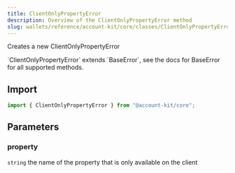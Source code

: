 ```yaml
---
title: ClientOnlyPropertyError
description: Overview of the ClientOnlyPropertyError method
slug: wallets/reference/account-kit/core/classes/ClientOnlyPropertyError/constructor
---
```


Creates a new ClientOnlyPropertyError

<Note>
  `ClientOnlyPropertyError` extends `BaseError`, see the docs for BaseError for
  all supported methods.
</Note>

## Import

```ts
import { ClientOnlyPropertyError } from "@account-kit/core";
```

## Parameters

### property

`string`
the name of the property that is only available on the client
